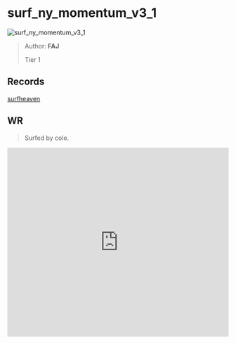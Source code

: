 
# surf_ny_momentum_v3_1

![surf_ny_momentum_v3_1](https://raw.githubusercontent.com/Sayt123/SurfMapPics/Maps-and-bonuses/csgo/surf_ny_momentum_v3_1.jpg)

> Author: **FAJ**
>
> Tier 1

## Records

[surfheaven](https://surfheaven.eu/map/surf_ny_momentum_v3_1)

## WR

> Surfed by cole.

<iframe
width="100%"
height="430"
src="https://www.youtube.com/embed/wncOrwVd-e8"
frameborder="0"
allow="accelerometer; autoplay; clipboard-write; encrypted-media; gyroscope; picture-in-picture"
allowFullScreen
/>

```md

[Surf Timer] - colestar finished in 00:33:28 (WR -00:00:44). Improving by 00:00:47
[Surf Timer] - colestar beat the map record! Rank: 1/2482

Previous WR holder: tato


```
                